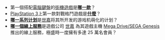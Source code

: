* 第一個搭配[[電腦鍵盤|電腦鍵盤]]的[[街機|街機]][[遊戲|遊戲]]是'''[[死亡鬼屋打字版|哪一款]]'''？
* [[PlayStation_3|PlayStation 3]]上第一款對戰格鬥遊戲是'''[[VR快打5|什麼]]'''？
* '''[[世嘉硬件女孩|哪一系列计划]]'''是[[世嘉|世嘉]]将其所开发的游戏机萌化的计划？
*'''[[SEGA_Channel|哪一個線上服務]]'''是遊戲公司 [[世嘉|世嘉]] 為其遊戲主機 [[Sega_Genesis|Mega Drive/SEGA Genesis]] 推出的線上服務，極盛時一度擁有多達 25 萬名會員？